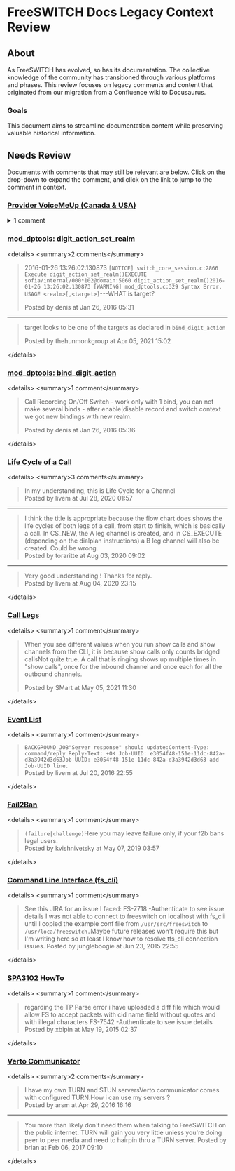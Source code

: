 # FreeSWITCH Docs Legacy Context Review

## About

As FreeSWITCH has evolved, so has its documentation. The collective knowledge of the community has
transitioned through various platforms and phases. This review focuses on legacy comments and content 
that originated from our migration from a Confluence wiki to Docusaurus.

### Goals

This document aims to streamline documentation content while preserving valuable historical information.



## Needs Review

Documents with comments that may still be relevant are below. Click on the drop-down to expand the comment, and click on the link to jump to the comment in context.

### [Provider VoiceMeUp (Canada & USA)](../Interoperability/Providers-ITSPs/2883874.mdx)

<details>
    <summary>1 comment</summary>

> We recommend enabling compact headers in your external profile in order to reduce packet fragmentation chances.Simply add the param `enable-compact-headers=true` into your freeswitch/conf/sip_profiles/external.xml config file.  
>
> Posted by technophreak at May 11, 2017 12:15

</details>

### [mod_dptools: digit_action_set_realm](../Modules/mod-dptools/6586771.mdx#comments)

\<details>
    \<summary>2 comments\</summary>

> 2016-01-26 13:26:02.130873 `[NOTICE] switch_core_session.c:2866 Execute digit_action_set_realm()EXECUTE sofia/internal/000*102@domain:5060 digit_action_set_realm()2016-01-26 13:26:02.130873 [WARNING] mod_dptools.c:329 Syntax Error, USAGE <realm>[,<target>]`---WHAT is target?  
>
> Posted by denis at Jan 26, 2016 05:31

---

> target looks to be one of the targets as declared in `bind_digit_action`  
>
> Posted by thehunmonkgroup at Apr 05, 2021 15:02

\</details>

### [mod_dptools: bind_digit_action](../Modules/mod-dptools/6586414)

\<details>
    \<summary>1 comment\</summary>

> Call Recording On/Off Switch - work only with 1 bind, you can not make several binds - after enable|disable record and switch context we got new bindings with new realm.  
>
> Posted by denis at Jan 26, 2016 05:36

\</details>

### [Life Cycle of a Call](../Introduction/Life-Cycle-of-a-Call)

\<details>
    \<summary>3 comments\</summary>

> In my understanding, this is Life Cycle for a Channel  
>Posted by livem at Jul 28, 2020 01:57

---

> I think the title is appropriate because the flow chart does shows the life cycles of both legs of a call, from start to finish, which is basically a call. In CS_NEW, the A leg channel is created, and in CS_EXECUTE (depending on the dialplan instructions) a B leg channel will also be created. Could be wrong.  
> Posted by toraritte at Aug 03, 2020 09:02

---

> Very good understanding ! Thanks for reply.  
> Posted by livem at Aug 04, 2020 23:15

\</details>

### [Call Legs](../Introduction/Call-Legs/)

\<details>
    \<summary>1 comment\</summary>

> When you see different values when you run show calls and show channels from the CLI, it is because show calls only counts bridged callsNot quite true. A call that is ringing shows up multiple times in "show calls", once for the inbound channel and once each for all the outbound channels.
>
> Posted by SMart at May 05, 2021 11:30

\</details>

### [Event List](../Introduction/Event-System/Event-List_7143557)

\<details>
    \<summary>1 comment\</summary>


> `BACKGROUND_JOB"Server response" should update:Content-Type: command/reply Reply-Text: +OK Job-UUID: e3054f48-151e-11dc-842a-d3a3942d3d63Job-UUID: e3054f48-151e-11dc-842a-d3a3942d3d63 add Job-UUID line.`  
> Posted by livem at Jul 20, 2016 22:55

\</details>

### [Fail2Ban](../Security/Fail2Ban_1049236.mdx)

\<details>
    \<summary>1 comment\</summary>

> `(failure|challenge)`Here you may leave failure only, if your f2b bans legal users.  
> Posted by kvishnivetsky at May 07, 2019 03:57

\</details>

### [Command Line Interface (fs_cli)](../Client-and-Developer-Interfaces/1048948.mdx)

\<details>
    \<summary>1 comment\</summary>

> See this JIRA for an issue I faced: FS-7718 -Authenticate to see issue details I was not able to connect to freeswitch on localhost with fs_cli until I copied the example conf file from `/usr/src/freeswitch` to `/usr/loca/freeswitch.`Maybe future releases won't require this but I'm writing here so at least I know how to resolve tfs_cli connection issues.
> Posted by jungleboogie at Jun 23, 2015 22:55

\</details>

### [SPA3102 HowTo](../Interoperability/Phones/Linksys/SPA3102-HowTo_1966971.mdx)

\<details>
    \<summary>1 comment\</summary>

> regarding the TP Parse error i have uploaded a diff file which would allow FS to accept packets with cid name field without quotes and with illegal characters FS-7542 -Authenticate to see issue details  
> Posted by xbipin at May 19, 2015 02:37

\</details>

### [Verto Communicator](../Verto-Communicator.mdx)

\<details>
    \<summary>2 comments\</summary>

> I have my own TURN and STUN serversVerto communicator comes with configured TURN.How i can use my servers ?  
> Posted by arsm at Apr 29, 2016 16:16

---

> You more than likely don't need them when talking to FreeSWITCH on the public internet. TURN will gain you very little unless you're doing peer to peer media and need to hairpin thru a TURN server.
> Posted by brian at Feb 06, 2017 09:10

\</details>